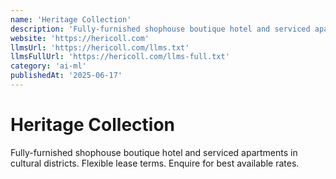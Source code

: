 ```yaml
---
name: 'Heritage Collection'
description: 'Fully-furnished shophouse boutique hotel and serviced apartments in cultural districts. Flexible lease terms. Enquire for best available rates.'
website: 'https://hericoll.com'
llmsUrl: 'https://hericoll.com/llms.txt'
llmsFullUrl: 'https://hericoll.com/llms-full.txt'
category: 'ai-ml'
publishedAt: '2025-06-17'
---
```


# Heritage Collection

Fully-furnished shophouse boutique hotel and serviced apartments in cultural districts. Flexible lease terms. Enquire for best available rates.
